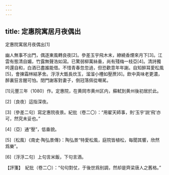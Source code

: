 ```yaml
---
---
---
```

title: 定惠院寓居月夜偶出
---



定惠院寓居月夜偶出[1]


幽人無事不出門，偶逐東風轉良夜[2]。參差玉宇飛木末，繚繞香煙來月下[3]。江雲有態清自媚，竹露無聲浩如瀉。已驚弱柳萬絲垂，尚有殘梅一枝亞[4]。清詩獨吟還自和，白酒已盡誰能借。不惜青春忽忽過，但恐歡意年年謝。自知醉耳愛松風[5]，會揀霜林結茅舍。浮浮大甑長炊玉，溜溜小槽如壓蔗[6]。飲中真味老更濃，醉裏狂言醒可怕。閉門謝客對妻子，倒冠落佩從嘲駡。

[1]元豐三年（1080）作。定惠院，在黄岡市黄州区内，蘇軾到黄州後初居於此。

[2]〔良夜〕這指深夜。

[3]〔參差二句〕寫定惠院夜景。紀批（卷二〇）：“用翟天師事，則‘玉宇’説‘飛’亦可，然究未妥也。”

[4]〔亞〕通“壓”，低垂貌。

[5]〔松風〕《南史·陶弘景傳》：陶弘景“特愛松風，庭院皆植松，每聞其響，欣然爲樂”。

[6]〔浮浮二句〕上句言米飯，下句言酒。

【評箋】　紀批（卷二〇）：“句句對仗，于後世爲别調，然却是齊梁唐人之舊格。”
